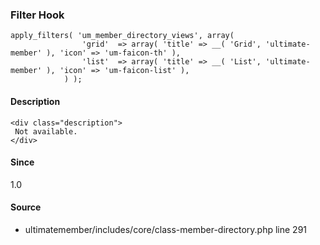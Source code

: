 
### Filter Hook    
    
```
apply_filters( 'um_member_directory_views', array(
				'grid'  => array( 'title' => __( 'Grid', 'ultimate-member' ), 'icon' => 'um-faicon-th' ),
				'list'  => array( 'title' => __( 'List', 'ultimate-member' ), 'icon' => 'um-faicon-list' ),
			) );
```

#### Description
    <div class="description">
     Not available.
    </div>

#### Since
<div class="description">
1.0
</div>

#### Source
  - <Link href="/developer/files/includes-core-class-member-directory#source-view.291">ultimatemember/includes/core/class-member-directory.php</Link> <Link href="/developer/files/includes-core-class-member-directory#source-view.291">line 291</Link>

